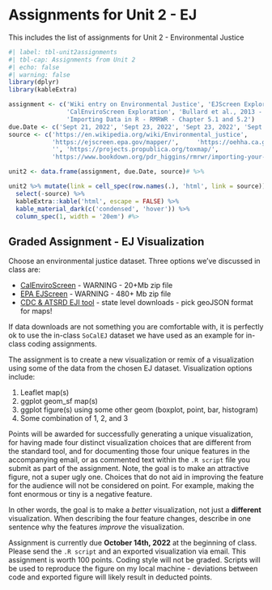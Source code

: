 # Assignments for Unit 2 - EJ {#sec-assignment2}

::: {.callout-note appearance="simple"}
This includes the list of assignments for Unit 2 - Environmental Justice
:::

```r
#| label: tbl-unit2assignments
#| tbl-cap: Assignments from Unit 2
#| echo: false
#| warning: false
library(dplyr)
library(kableExtra)

assignment <- c('Wiki entry on Environmental Justice', 'EJScreen Exploration',
                'CalEnviroScreen Exploration', 'Bullard et al., 2013 - Living on the Frontline of Environmental Assault', 'ProPublica - Sacrifice Zones',
                'Importing Data in R - RMRWR - Chapter 5.1 and 5.2')
due.Date <- c('Sept 21, 2022', 'Sept 23, 2022', 'Sept 23, 2022', 'Sept 28, 2022', 'Sept 30, 2022', 'Oct 5, 2022')
source <- c('https://en.wikipedia.org/wiki/Environmental_justice',
            'https://ejscreen.epa.gov/mapper/',     'https://oehha.ca.gov/calenviroscreen/report/calenviroscreen-40',
            '', 'https://projects.propublica.org/toxmap/',
            'https://www.bookdown.org/pdr_higgins/rmrwr/importing-your-data-into-r.html#reading-data-with-the-readr-package')

unit2 <- data.frame(assignment, due.Date, source)# %>% 

unit2 %>% mutate(link = cell_spec(row.names(.), 'html', link = source)) %>% 
  select(-source) %>% 
  kableExtra::kable('html', escape = FALSE) %>% 
  kable_material_dark(c('condensed', 'hover')) %>% 
  column_spec(1, width = '20em') #%>

```

## Graded Assignment - EJ Visualization 

Choose an environmental justice dataset. Three options we've discussed in class are:

* [CalEnviroScreen](https://oehha.ca.gov/media/downloads/calenviroscreen/document/calenviroscreen40shpf2021shp.zip) - WARNING - 20+Mb zip file
* [EPA EJScreen](https://gaftp.epa.gov/EJSCREEN/2021/EJSCREEN_2021_USPR.gdb.zip) - WARNING - 480+ Mb zip file
* [CDC & ATSRD EJI tool](https://experience.arcgis.com/experience/10788c3e860d489e9e8a63a2238bb63d) - state level downloads - pick geoJSON format for maps!

If data downloads are not something you are comfortable with, it is perfectly ok to use the in-class `SoCalEJ` dataset we have used as an example for in-class coding assignments. 

The assignment is to create a new visualization or remix of a visualization using some of the data from the chosen EJ dataset. Visualization options include:

1. Leaflet map(s)
2. ggplot geom_sf map(s)
3. ggplot figure(s) using some other geom (boxplot, point, bar, histogram)
4. Some combination of 1, 2, and 3

Points will be awarded for successfully generating a unique visualization, for having made four distinct visualization choices that are different from the standard tool, and for documenting those four unique features in the accompanying email, or as commented text within the `.R script` file you submit as part of the assignment. Note, the goal is to make an attractive figure, not a super ugly one.  Choices that do not aid in improving the feature for the audience will not be considered on point. For example, making the font enormous or tiny is a negative feature. 

In other words, the goal is to make a _better_ visualization, not just a **different** visualization. When describing the four feature changes, describe in one sentence why the features _improve_ the visualization.  

Assignment is currently due **October 14th, 2022** at the beginning of class. Please send the `.R script` and an exported visualization via email. This assignment is worth 100 points. Coding style will not be graded. Scripts will be used to reproduce the figure on my local machine - deviations between code and exported figure will likely result in deducted points. 